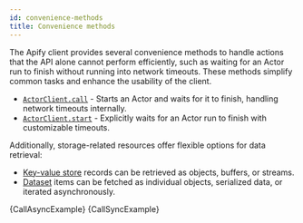```yaml
---
id: convenience-methods
title: Convenience methods
---
```




The Apify client provides several convenience methods to handle actions that the API alone cannot perform efficiently, such as waiting for an Actor run to finish without running into network timeouts. These methods simplify common tasks and enhance the usability of the client.

- [`ActorClient.call`](/reference/class/ActorClient#call) - Starts an Actor and waits for it to finish, handling network timeouts internally.
- [`ActorClient.start`](/reference/class/ActorClient#start) - Explicitly waits for an Actor run to finish with customizable timeouts.

Additionally, storage-related resources offer flexible options for data retrieval:

- [Key-value store](https://docs.apify.com/platform/storage/key-value-store) records can be retrieved as objects, buffers, or streams.
- [Dataset](https://docs.apify.com/platform/storage/dataset) items can be fetched as individual objects, serialized data, or iterated asynchronously.

<Tabs>
    <TabItem value="AsyncExample" label="Async client" default>
        <CodeBlock className="language-python">
            {CallAsyncExample}
        </CodeBlock>
    </TabItem>
    <TabItem value="SyncExample" label="Sync client">
        <CodeBlock className="language-python">
            {CallSyncExample}
        </CodeBlock>
    </TabItem>
</Tabs>
